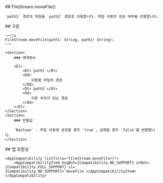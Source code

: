 
<Section>
    ## FileStream.moveFile()

    `path1` 경로의 파일을 `path2` 경로로 이동합니다. 파일 이동의 성공 여부를 반환합니다.
</Section>
<Section>
    ## 구문

    ~~~js
    FileStream.moveFile(path1: String, path2: String);
    ~~~

    <Section>
        ### 매개변수

        <Dl>
            <Dt>`path1`</Dt>
            <Dd>
                이동할 파일의 경로
            </Dd>
            <Dt>`path2`</Dt>
            <Dd>
                이동 위치가 되는 경로
            </Dd>
        </Dl>
    </Section>
    <Section>
        ### 반환값

        `Boolean` - 파일 이동에 성공할 경우 `true`, 실패할 경우 `false`를 반환합니다.
    </Section>
</Section>
<Section>
    ## 앱 호환성

    <AppCompatibility listTitle="FileStream.moveFile()">
        <AppCompatibilityItem msgBot={Compatibility.NO_SUPPORT} arBot={Compatibility.FULL_SUPPORT} sl={Compatibility.NO_SUPPORT}>`moveFile`</AppCompatibilityItem>
    </AppCompatibility>
</Section>